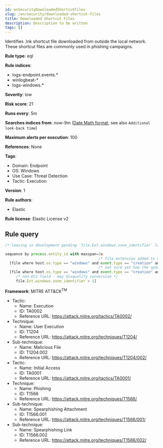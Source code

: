 ```yaml
---
id: enSecurityDownloadedShortcutFiles
slug: /en/security/downloaded-shortcut-files
title: Downloaded Shortcut Files
description: Description to be written
tags: []
---
```


<div id="downloaded-shortcut-files"></div>

Identifies .lnk shortcut file downloaded from outside the local network. These shortcut files are commonly used in phishing campaigns.

**Rule type**: eql

**Rule indices**: 

* logs-endpoint.events.*
* winlogbeat-*
* logs-windows.*

**Severity**: low

**Risk score**: 21

**Runs every**: 5m

**Searches indices from**: now-9m ([Date Math format](((ref))/common-options.html#date-math), see also <DocLink id="enSecurityRulesUiCreate" section="set-the-rules-schedule">`Additional look-back time`</DocLink>)

**Maximum alerts per execution**: 100

**References**: None

**Tags**: 

* Domain: Endpoint
* OS: Windows
* Use Case: Threat Detection
* Tactic: Execution

**Version**: 1

**Rule authors**: 

* Elastic

**Rule license**: Elastic License v2

## Rule query

```js
/* leaving in development pending `file.Ext.windows.zone_identifier` landing in ECS then endpoint */

sequence by process.entity_id with maxspan=2s
                                           /* file.extension added to endpoint fields for 7.10 */
  [file where host.os.type == "windows" and event.type == "creation" and file.extension == "lnk"]
                                           /* not sure yet how the update will capture ADS */
  [file where host.os.type == "windows" and event.type == "creation" and file.extension == "lnk:Zone.Identifier" and
     /* non-ECS field - may disqualify conversion */
     file.Ext.windows.zone_identifier > 1]

```

**Framework**: MITRE ATT&CK<sup>TM</sup>

* Tactic:
    * Name: Execution
    * ID: TA0002
    * Reference URL: https://attack.mitre.org/tactics/TA0002/
* Technique:
    * Name: User Execution
    * ID: T1204
    * Reference URL: https://attack.mitre.org/techniques/T1204/
* Sub-technique:
    * Name: Malicious File
    * ID: T1204.002
    * Reference URL: https://attack.mitre.org/techniques/T1204/002/
* Tactic:
    * Name: Initial Access
    * ID: TA0001
    * Reference URL: https://attack.mitre.org/tactics/TA0001/
* Technique:
    * Name: Phishing
    * ID: T1566
    * Reference URL: https://attack.mitre.org/techniques/T1566/
* Sub-technique:
    * Name: Spearphishing Attachment
    * ID: T1566.001
    * Reference URL: https://attack.mitre.org/techniques/T1566/001/
* Sub-technique:
    * Name: Spearphishing Link
    * ID: T1566.002
    * Reference URL: https://attack.mitre.org/techniques/T1566/002/

